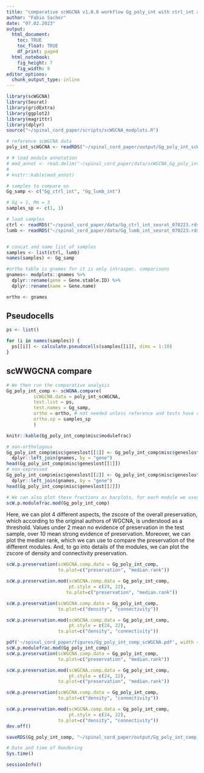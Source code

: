 ```yaml
---
title: "comparative scWGCNA v1.0.0 workflow Gg_poly_int with ctrl_int and lumb_int"
author: "Fabio Sacher"
date: "07.02.2023"
output:
  html_document:
    toc: TRUE
    toc_float: TRUE
    df_print: paged
  html_notebook:
    fig_height: 7
    fig_width: 8
editor_options:
  chunk_output_type: inline
---
```


```r
library(scWGCNA)
library(Seurat)
library(gridExtra)
library(ggplot2)
library(magrittr)
library(dplyr)
source("~/spinal_cord_paper/scripts/scWGCNA_modplots.R")
```

```r
# reference scWGCNA data
poly_int_scWGCNA <- readRDS("~/spinal_cord_paper/output/Gg_poly_int_scWGCNA_070223.rds")

# # load module annotation
# mod_annot <- read.delim("~/spinal_cord_paper/data/scWGCNA_Gg_poly_int_module_annotation.txt",sep = ",")
# 
# knitr::kable(mod_annot)

# samples to compare on
Gg_samp <- c("Gg_ctrl_int", "Gg_lumb_int")

# Gg = 1, Mm = 3
samples_sp <- c(1, 1)

# load samples
ctrl <- readRDS("~/spinal_cord_paper/data/Gg_ctrl_int_seurat_070223.rds")
lumb <- readRDS("~/spinal_cord_paper/data/Gg_lumb_int_seurat_070223.rds")


# concat and name list of samples
samples <- list(ctrl, lumb)
names(samples) <- Gg_samp

#ortho table is gnames for it is only intraspec. comparisons
gnames<- modplots::gnames %>%
  dplyr::rename(gene = Gene.stable.ID) %>%
  dplyr::rename(name = Gene.name)

ortho <- gnames

```

## Pseudocells

```r

ps <- list()

for (i in names(samples)) {
  ps[[i]] <- calculate.pseudocells(samples[[i]], dims = 1:10)
}

```

## scWWGCNA compare

```r

# We then run the comparative analysis
Gg_poly_int_comp <- scWGNA.compare(
          scWGCNA.data = poly_int_scWGCNA,
          test.list = ps,
          test.names = Gg_samp,
          ortho = ortho, # not needed unless reference and tests have different gene names
          ortho.sp = samples_sp
          )

```

```r
knitr::kable(Gg_poly_int_comp$misc$modulefrac)

# non-orthologous
Gg_poly_int_comp$misc$geneslost[[1]] <- Gg_poly_int_comp$misc$geneslost[[1]] %>%
  dplyr::left_join(gnames, by = "gene")
head(Gg_poly_int_comp$misc$geneslost[[1]])
# non-expressed
Gg_poly_int_comp$misc$geneslost[[2]] <- Gg_poly_int_comp$misc$geneslost[[2]] %>%
  dplyr::left_join(gnames, by = "gene")
head(Gg_poly_int_comp$misc$geneslost[[2]])

```

```r
# We can also plot these fractions as barplots, for each module we used for comparisons
scW.p.modulefrac.mod(Gg_poly_int_comp)
``` 

Here, we can plot 4 different aspects, the zscore of the overall preservation, which according to the original authors of WGCNA, is understood as a threshold. Values under 2 mean no evidence of preservation in the test sample, over 10 mean strong evidence of preservation. Moreover, we can plot the median rank, which we can use to compare the preservation of the different modules. And, to go into details of the modules, we can plot the zscore of density and connectivity preservation.

```r
scW.p.preservation(scWGCNA.comp.data = Gg_poly_int_comp,
                   to.plot=c("preservation", "median.rank"))

scW.p.preservation.mod(scWGCNA.comp.data = Gg_poly_int_comp,
                       pt.style = c(24, 22),
                      to.plot=c("preservation", "median.rank"))
```

```r
scW.p.preservation(scWGCNA.comp.data = Gg_poly_int_comp,
                   to.plot=c("density", "connectivity"))

scW.p.preservation.mod(scWGCNA.comp.data = Gg_poly_int_comp,
                       pt.style = c(24, 22),
                   to.plot=c("density", "connectivity"))
```


```r

pdf('~/spinal_cord_paper/figures/Gg_poly_int_comp_scWGCNA.pdf', width = 17)
scW.p.modulefrac.mod(Gg_poly_int_comp)
scW.p.preservation(scWGCNA.comp.data = Gg_poly_int_comp,
                   to.plot=c("preservation", "median.rank"))

scW.p.preservation.mod(scWGCNA.comp.data = Gg_poly_int_comp,
                       pt.style = c(24, 22),
                   to.plot=c("preservation", "median.rank"))

scW.p.preservation(scWGCNA.comp.data = Gg_poly_int_comp,
                   to.plot=c("density", "connectivity"))

scW.p.preservation.mod(scWGCNA.comp.data = Gg_poly_int_comp,
                       pt.style = c(24, 22),
                   to.plot=c("density", "connectivity"))
dev.off()

```


```r
saveRDS(Gg_poly_int_comp, "~/spinal_cord_paper/output/Gg_poly_int_comp_scWGCNA.rds")
```

```r
# Date and time of Rendering
Sys.time()

sessionInfo()
```




